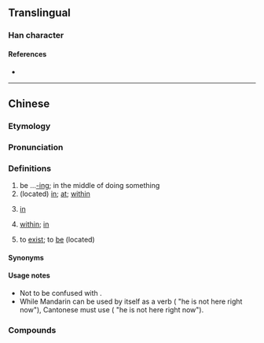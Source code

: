 {{character info/new}}
==Translingual==

===Han character===
{{Han char|rn=30|rad=口|as=09|sn=12|four=|canj=ROHF|ids=⿰口係}}

====References====
* {{Han ref|kx=0201.121|hdz=10657.021|uh=55BA|ud=21946}}

----

==Chinese==
{{zh-forms|alt=*o係-Internet,匸,𫪈}}

===Etymology===
{{rfe|zh}}

===Pronunciation===
{{zh-pron
|c=hai2
|h=gd=hoi1/hoi4
|cat=adv,prep,v
}}

===Definitions===
{{zh-hanzi}} {{tlb|zh|Cantonese}}

# be ...[[-ing]]; in the middle of doing something {{gloss|indicating an action in progress}}
# (located) [[in]]; [[at]]; [[within]]
#: {{zh-x|喺 架 車 入便|inside the car|C}}
# {{lb|zh|temporal}} [[in]]
#: {{zh-x|喺 @2012|in 2012|C}}
# {{lb|zh|figurative}} [[within]]; [[in]]
#: {{zh-x|喺 中文|within the Chinese language/in the Chinese language|C}}
# to [[exist]]; to [[be]] (located)
#: {{zh-x|我 而家 喺 香港。|I am in Hong Kong now.|C-GZ|tr=ngo5 ji4 gaa1 '''hai2''' hoeng1 gong2.}}

====Synonyms====
{{zh-dial|在}}

====Usage notes====
* Not to be confused with {{zh-l|係|hai6|to be}}.
* While Mandarin {{zh-l|在}} can be used by itself as a verb ({{zh-l|[[他]][[現在]][[不]][[在]]}} "he is not here right now"), Cantonese must use {{zh-l|喺度}} ({{zh-l|[[佢]][[依家]][[唔]][[喺度]]}} "he is not here right now"). {{attention|zh|can this wording be improved?}}

===Compounds===
{{zh-der|喺處|喺度}}